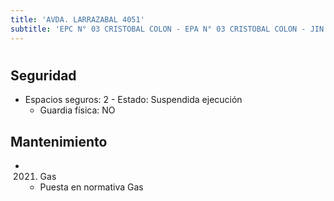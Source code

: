 ```yaml
---
title: 'AVDA. LARRAZABAL 4051'
subtitle: 'EPC N° 03 CRISTOBAL COLON - EPA N° 03 CRISTOBAL COLON - JIN A (EPCJS 03/21°)'
---
```


#


## Seguridad

*  Espacios seguros: 2 - Estado: Suspendida ejecución 
    + Guardia física: NO





## Mantenimiento

*  (2021) Gas 
    + Puesta en normativa Gas



